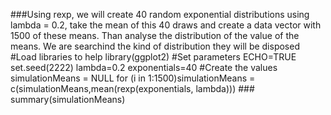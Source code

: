 

###Using rexp, we will create 40 random exponential distributions using lambda = 0.2, take the mean of this 40 draws and create a data vector with 1500 of these means. Than analyse the distribution of the value of the means. We are searchind the kind of distribution they will be disposed
#Load libraries to help 
library(ggplot2)
#Set parameters
ECHO=TRUE
set.seed(2222)
lambda=0.2
exponentials=40
#Create the values
simulationMeans = NULL
for (i in 1:1500)simulationMeans = c(simulationMeans,mean(rexp(exponentials, lambda)))
### summary(simulationMeans)




